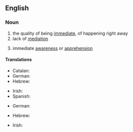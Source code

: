 ==English==

===Noun===
{{en-noun|immediacies}}

# the quality of being [[immediate]], of happening right away
# lack of [[mediation]]
# {{lb|en|philosophy}} immediate [[awareness]] or [[apprehension]]

====Translations====
{{trans-top|the quality of being immediate}}
* Catalan: {{t|ca|immediatesa|f}}
* German: {{t+|de|Dringlichkeit|f}} {{qualifier|of an issue, problem, etc.}}
* Hebrew: {{t|he|מיידיות|f|tr=miyadiyút}}
{{trans-mid}}
* Irish: {{t|ga|neasacht|f}}
* Spanish: {{t|es|inmediatez|f}}
{{trans-bottom}}

{{trans-top|lack of mediation}}
* German: {{t+|de|Unmittelbarkeit|f}}
{{trans-mid}}
* Hebrew: {{t|he|אי-אמצעיות|f|tr=í-emtza'iyút}}
{{trans-bottom}}

{{trans-top|philosophy: immediate awareness or apprehension}}
* Irish: {{t|ga|neamh-mheánacht|f}}
{{trans-mid}}
{{trans-bottom}}